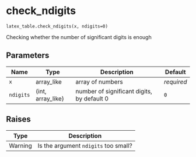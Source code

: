 # check_ndigits { #xraypy.latex_table.check_ndigits }

`latex_table.check_ndigits(x, ndigits=0)`

Checking whether the number of significant digits is enough

## Parameters

| Name      | Type              | Description                                | Default    |
|-----------|-------------------|--------------------------------------------|------------|
| `x`       | array_like        | array of numbers                           | _required_ |
| `ndigits` | (int, array_like) | number of significant digits, by default 0 | `0`        |

## Raises

| Type    | Description                          |
|---------|--------------------------------------|
| Warning | Is the argument `ndigits` too small? |